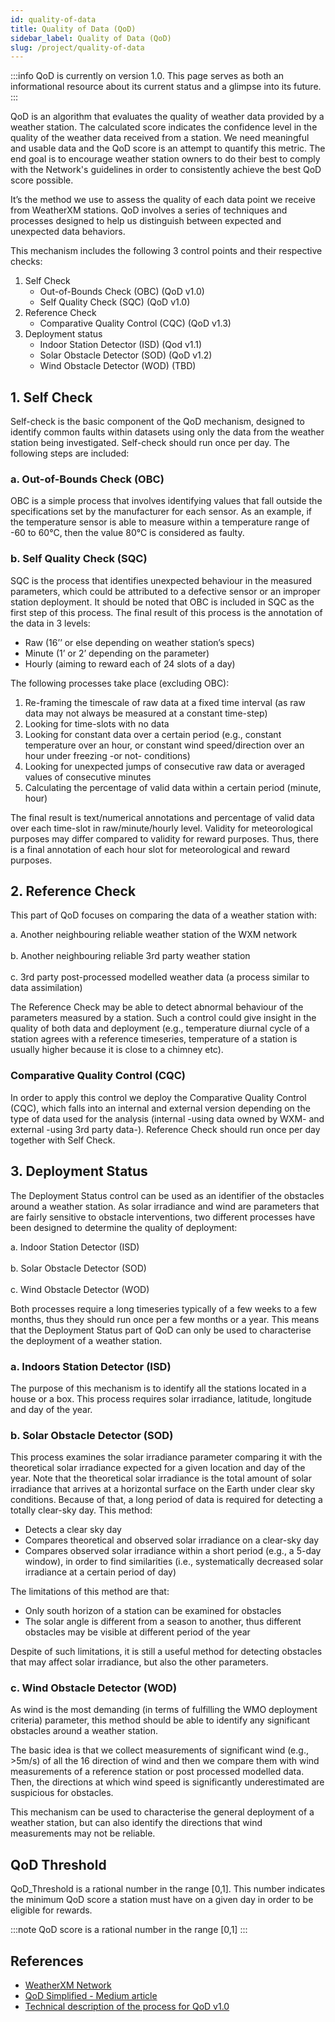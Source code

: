 ```yaml
---
id: quality-of-data
title: Quality of Data (QoD)
sidebar_label: Quality of Data (QoD)
slug: /project/quality-of-data
---
```


:::info
QoD is currently on version 1.0. This page serves as both an informational resource about its current status and a glimpse into its future.
:::

QoD is an algorithm that evaluates the quality of weather data provided by a weather station. 
The calculated score indicates the confidence level in the quality of the weather data received from a station. 
We need meaningful and usable data and the QoD score is an attempt to quantify this metric. 
The end goal is to encourage weather station owners to do their best to comply with the Network's guidelines in order to consistently 
achieve the best QoD score possible.

It’s the method we use to assess the quality of each data point we receive from WeatherXM stations. 
QoD involves a series of techniques and processes designed to help us distinguish between expected and unexpected data behaviors.

This mechanism includes the following 3 control points and their respective checks:
1. Self Check
    * Out-of-Bounds Check (OBC) (QoD v1.0)
    * Self Quality Check (SQC) (QoD v1.0) 
2. Reference Check
    * Comparative Quality Control (CQC) (QoD v1.3)
3. Deployment status 
    * Indoor Station Detector (ISD) (Qod v1.1)
    * Solar Obstacle Detector (SOD) (QoD v1.2)
    * Wind Obstacle Detector (WOD) (TBD)

## 1. Self Check
Self-check is the basic component of the QoD mechanism, designed to identify common faults within datasets using only the data from the weather station being investigated. Self-check should run once per day. The following steps are included:

### a. Out-of-Bounds Check (OBC)
OBC is a simple process that involves identifying values that fall outside the specifications set by the manufacturer for each sensor.
As an example, if the temperature sensor is able to measure within a temperature range of -60 to 60°C, then the value 80°C is considered as faulty.

### b. Self Quality Check (SQC)
SQC is the process that identifies unexpected behaviour in the measured parameters, which could be attributed to a defective sensor or an improper station deployment. 
It should be noted that OBC is included in SQC as the first step of this process. 
The final result of this process is the annotation of the data in 3 levels:

- Raw (16’’ or else depending on weather station’s specs)
- Minute (1’ or 2’ depending on the parameter)
- Hourly (aiming to reward each of 24 slots of a day)

The following processes take place (excluding OBC):

1. Re-framing the timescale of raw data at a fixed time interval (as raw data may not always be measured at a constant time-step)
2. Looking for time-slots with no data
3. Looking for constant data over a certain period (e.g., constant temperature over an hour, or constant wind speed/direction over an hour under freezing -or not- conditions)
4. Looking for unexpected jumps of consecutive raw data or averaged values of consecutive minutes
5. Calculating the percentage of valid data within a certain period (minute, hour)

The final result is text/numerical annotations and percentage of valid data over each time-slot in raw/minute/hourly level. Validity for meteorological purposes may differ compared to validity for reward purposes. Thus, there is a final annotation of each hour slot for meteorological and reward purposes.

## 2. Reference Check
This part of QoD focuses on comparing the data of a weather station with:

a. Another neighbouring reliable weather station of the WXM network<br></br>
b. Another neighbouring reliable 3rd party weather station<br></br>
c. 3rd party post-processed modelled weather data (a process similar to data assimilation)

The Reference Check may be able to detect abnormal behaviour of the parameters measured by a station. 
Such a control could give insight in the quality of both data and deployment 
(e.g., temperature diurnal cycle of a station agrees with a reference timeseries, temperature of a station is usually higher because it is close to a chimney etc).

### Comparative Quality Control (CQC)
In order to apply this control we deploy the Comparative Quality Control (CQC), 
which falls into an internal and external version depending on the type of data used for the analysis 
(internal -using data owned by WXM- and external -using 3rd party data-). 
Reference Check should run once per day together with Self Check.

## 3. Deployment Status
The Deployment Status control can be used as an identifier of the obstacles around a weather station. As solar irradiance and wind are parameters that are fairly sensitive to obstacle interventions, two different processes have been designed to determine the quality of deployment:

a. Indoor Station Detector (ISD)<br></br>
b. Solar Obstacle Detector (SOD)<br></br>
c. Wind Obstacle Detector (WOD)

Both processes require a long timeseries typically of a few weeks to a few months, thus they should run once per a few months or a year. 
This means that the Deployment Status part of QoD can only be used to characterise the deployment of a weather station.

### a. Indoors Station Detector (ISD)
The purpose of this mechanism is to identify all the stations located in a house or a box.
This process requires solar irradiance, latitude, longitude and day of the year.

### b. Solar Obstacle Detector (SOD)
This process examines the solar irradiance parameter comparing it with the theoretical solar irradiance expected for a given location and day of the year. Note that the theoretical solar irradiance is the total amount of solar irradiance that arrives at a horizontal surface on the Earth under clear sky conditions. 
Because of that, a long period of data is required for detecting a totally clear-sky day. This method:

- Detects a clear sky day
- Compares theoretical and observed solar irradiance on a clear-sky day
- Compares observed solar irradiance within a short period (e.g., a 5-day window), in order to find similarities (i.e., systematically decreased solar irradiance at a certain period of day)

The limitations of this method are that:
- Only south horizon of a station can be examined for obstacles
- The solar angle is different from a season to another, thus different obstacles may be visible at different period of the year

Despite of such limitations, it is still a useful method for detecting obstacles that may affect solar irradiance, but also the other parameters.

### c. Wind Obstacle Detector (WOD)
As wind is the most demanding (in terms of fulfilling the WMO deployment criteria) parameter, this method should be able to identify any significant obstacles around a weather station.

The basic idea is that we collect measurements of significant wind (e.g., >5m/s) of all the 16 direction of wind and then we compare them with wind measurements of a reference station or post processed modelled data. Then, the directions at which wind speed is significantly underestimated are suspicious for obstacles.

This mechanism can be used to characterise the general deployment of a weather station, but can also identify the directions that wind measurements may not be reliable.

## QoD Threshold
QoD_Threshold is a rational number in the range [0,1]. 
This number indicates the minimum QoD score a station must have on a given day in order to be eligible for rewards.

:::note
QoD score is a rational number in the range [0,1]
:::  

## References
- [WeatherXM Network](https://weatherxm.network/)
- [QoD Simplified - Medium article](https://medium.com/weatherxm/weatherxm-qod-quality-of-data-simplified-b5a42aee7367)
- [Technical description of the process for QoD v1.0](https://docs.google.com/document/d/e/2PACX-1vRAkDVFpRxqZyP0CAAEtqxtE61VTpAnP02k25BB25F9HUcvIILwBX4-gKt6YP4f1L3mSN2SLNK5aKzJ/pub)